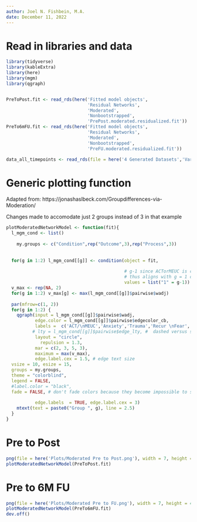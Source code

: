 ```yaml
---
author: Joel N. Fishbein, M.A.
date: December 11, 2022
---
```


# Read in libraries and data
```r

library(tidyverse)
library(kableExtra)
library(here)
library(mgm)
library(qgraph)


PreToPost.fit <- read_rds(here('Fitted model objects',
                               'Residual Networks',
                               'Moderated',
                               'Nonbootstrapped',
                               'PrePost.moderated.residualized.fit'))
PreTo6mFU.fit <- read_rds(here('Fitted model objects',
                               'Residual Networks',
                               'Moderated',
                               'Nonbootstrapped',
                               'PreFU.moderated.residualized.fit'))

data_all_timepoints <- read_rds(file = here('4 Generated Datasets','Vars_At_All_Timepoints.rds'))

```

# Generic plotting function
Adapted from:
https://jonashaslbeck.com/Groupdifferences-via-Moderation/

Changes made to accomodate just 2 groups instead of 3 in that example

```r

plotModeratedNetworkModel <- function(fit){
  l_mgm_cond <- list()
  
    my.groups <- c("Condition",rep("Outcome",3),rep("Process",3))
                
  
  for(g in 1:2) l_mgm_cond[[g]] <- condition(object = fit, 
                                             
                                             # g-1 since ACTorMEUC is coded as 0 = MEUC, 1 = ACT
                                             # thus aligns with g = 1 or g = 2
                                             values = list("1" = g-1))
  v_max <- rep(NA, 2)
  for(g in 1:2) v_max[g] <- max(l_mgm_cond[[g]]$pairwise$wadj)
  
  par(mfrow=c(1, 2))
  for(g in 1:2) {
    qgraph(input = l_mgm_cond[[g]]$pairwise$wadj, 
           edge.color = l_mgm_cond[[g]]$pairwise$edgecolor_cb,
           labels =  c('ACT/\nMEUC','Anxiety','Trauma','Recur \nFear','Self-\nComp','EAC','Avoid'),
          # lty = l_mgm_cond[[g]]$pairwise$edge_lty, #  dashed versus solid lines by sign of edge
           layout = "circle",
             repulsion = 1.3,
           mar = c(2, 3, 5, 3),
           maximum = max(v_max), 
           edge.label.cex = 1.5, # edge text size
  vsize = 10, esize = 15,
  groups = my.groups,
  theme = "colorblind",
  legend = FALSE,
  #label.color = "black",
  fade = FALSE, # don't fade colors because they become impossible to see in Word
  
           edge.labels  = TRUE, edge.label.cex = 3)
    mtext(text = paste0("Group ", g), line = 2.5)
  }
}

```


# Pre to Post

```r

png(file = here('Plots/Moderated Pre to Post.png'), width = 7, height = 4, units = "in", res = 300)
plotModeratedNetworkModel(PreToPost.fit)


```

\newpage
# Pre to 6M FU

```r

png(file = here('Plots/Moderated Pre to FU.png'), width = 7, height = 4, units = "in", res = 300)
plotModeratedNetworkModel(PreTo6mFU.fit)
dev.off()

```
